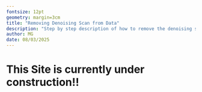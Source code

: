```yaml
---
fontsize: 12pt
geometry: margin=3cm
title: "Removing Denoising Scan from Data"
description: "Step by step description of how to remove the denoising scan from your data"
author: MG
date: 08/03/2025
---
```


# This Site is currently under construction!!
